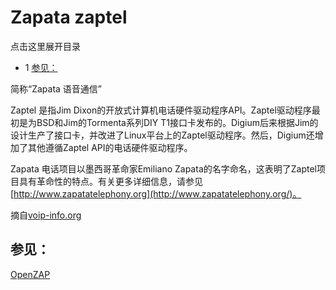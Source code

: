 # Zapata zaptel

 

点击这里展开目录

* 1 [参见：](#see-also-)

简称“Zapata 语音通信”

Zaptel 是指Jim Dixon的开放式计算机电话硬件驱动程序API。Zaptel驱动程序最初是为BSD和Jim的Tormenta系列DIY T1接口卡发布的。Digium后来根据Jim的设计生产了接口卡，并改进了Linux平台上的Zaptel驱动程序。然后，Digium还增加了其他遵循Zaptel API的电话硬件驱动程序。

Zapata 电话项目以墨西哥革命家Emiliano Zapata的名字命名，这表明了Zaptel项目具有革命性的特点。有关更多详细信息，请参见[http://www.zapatatelephony.org](http://www.zapatatelephony.org/)。

摘自[voip-info.org](http://www.voip-info.org/wiki/view/Zaptel)

## 参见：

[OpenZAP](../index.mdx#--)